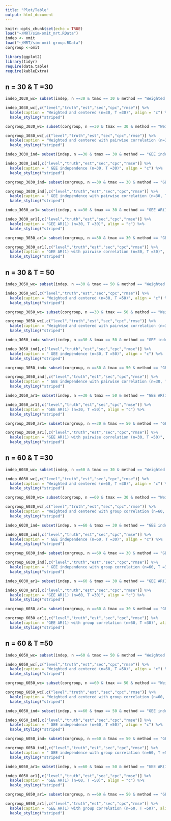 ```yaml
---
title: "Plot/Table"
output: html_document
---
```


```r
knitr::opts_chunk$set(echo = TRUE)
load("~/MRT/sim-omit_mrt.RData")
indep <- omit
load("~/MRT/sim-omit-group.RData")
corgroup <-omit

library(ggplot2)
library(tidyr)
require(data.table)
require(kableExtra)
```


## n = 30 & T =30

```r
indep_3030_wc= subset(indep, n ==30 & tmax == 30 & method == "Weighted and centered")

indep_3030_wc[,c("level","truth","est","sec","cpc","rmse")] %>% 
  kable(caption = "Weighted and centered (n=30, T =30)", align = "c") %>%
  kable_styling("striped")
```

```r
corgroup_3030_wc= subset(corgroup, n ==30 & tmax == 30 & method == "Weighted and centered")

corgroup_3030_wc[,c("level","truth","est","sec","cpc","rmse")] %>% 
  kable(caption = "Weighted and centered with pairwise correlation (n=30, T =30)", align = "c") %>%
  kable_styling("striped")
```



```r
indep_3030_ind= subset(indep, n ==30 & tmax == 30 & method == "GEE independence")

indep_3030_ind[,c("level","truth","est","sec","cpc","rmse")] %>% 
  kable(caption = "	GEE independence (n=30, T =30)", align = "c") %>%
  kable_styling("striped")
```




```r
corgroup_3030_ind= subset(corgroup, n ==30 & tmax == 30 & method == "GEE independence")

corgroup_3030_ind[,c("level","truth","est","sec","cpc","rmse")] %>% 
  kable(caption = "	GEE independence with pairwise correlation (n=30, T =30)", align = "c") %>%
  kable_styling("striped")
```

```r
indep_3030_ar1= subset(indep, n ==30 & tmax == 30 & method == "GEE AR(1)")

indep_3030_ar1[,c("level","truth","est","sec","cpc","rmse")] %>% 
  kable(caption = "GEE AR(1) (n=30, T =30)", align = "c") %>%
  kable_styling("striped")
```


```r
corgroup_3030_ar1= subset(corgroup, n ==30 & tmax == 30 & method == "GEE AR(1)")

corgroup_3030_ar1[,c("level","truth","est","sec","cpc","rmse")] %>% 
  kable(caption = "GEE AR(1) with pairwise correlation (n=30, T =30)", align = "c") %>%
  kable_styling("striped")
```

## n = 30 & T = 50

```r
indep_3050_wc= subset(indep, n ==30 & tmax == 50 & method == "Weighted and centered")

indep_3050_wc[,c("level","truth","est","sec","cpc","rmse")] %>% 
  kable(caption = "Weighted and centered (n=30, T =50)", align = "c") %>%
  kable_styling("striped")
```

```r
corgroup_3050_wc= subset(corgroup, n ==30 & tmax == 50 & method == "Weighted and centered")

corgroup_3050_wc[,c("level","truth","est","sec","cpc","rmse")] %>% 
  kable(caption = "Weighted and centered with pairwise correlation (n=30, T =50)", align = "c") %>%
  kable_styling("striped")
```



```r
indep_3050_ind= subset(indep, n ==30 & tmax == 50 & method == "GEE independence")

indep_3050_ind[,c("level","truth","est","sec","cpc","rmse")] %>% 
  kable(caption = "	GEE independence (n=30, T =50)", align = "c") %>%
  kable_styling("striped")
```




```r
corgroup_3050_ind= subset(corgroup, n ==30 & tmax == 50 & method == "GEE independence")

corgroup_3050_ind[,c("level","truth","est","sec","cpc","rmse")] %>% 
  kable(caption = "	GEE independence with pairwise correlation (n=30, T =50)", align = "c") %>%
  kable_styling("striped")
```

```r
indep_3050_ar1= subset(indep, n ==30 & tmax == 50 & method == "GEE AR(1)")

indep_3050_ar1[,c("level","truth","est","sec","cpc","rmse")] %>% 
  kable(caption = "GEE AR(1) (n=30, T =50)", align = "c") %>%
  kable_styling("striped")
```


```r
corgroup_3050_ar1= subset(corgroup, n ==30 & tmax == 50 & method == "GEE AR(1)")

corgroup_3050_ar1[,c("level","truth","est","sec","cpc","rmse")] %>% 
  kable(caption = "GEE AR(1) with pairwise correlation (n=30, T =50)", align = "c") %>%
  kable_styling("striped")
```


## n = 60 & T =30

```r
indep_6030_wc= subset(indep, n ==60 & tmax == 30 & method == "Weighted and centered")

indep_6030_wc[,c("level","truth","est","sec","cpc","rmse")] %>% 
  kable(caption = "Weighted and centered (n=60, T =30)", align = "c") %>%
  kable_styling("striped")
```

```r
corgroup_6030_wc= subset(corgroup, n ==60 & tmax == 30 & method == "Weighted and centered")

corgroup_6030_wc[,c("level","truth","est","sec","cpc","rmse")] %>% 
  kable(caption = "Weighted and centered with group correlation (n=60, T =30)", align = "c") %>%
  kable_styling("striped")
```



```r
indep_6030_ind= subset(indep, n ==60 & tmax == 30 & method == "GEE independence")

indep_6030_ind[,c("level","truth","est","sec","cpc","rmse")] %>% 
  kable(caption = "	GEE independence (n=60, T =30)", align = "c") %>%
  kable_styling("striped")
```




```r
corgroup_6030_ind= subset(corgroup, n ==60 & tmax == 30 & method == "GEE independence")

corgroup_6030_ind[,c("level","truth","est","sec","cpc","rmse")] %>% 
  kable(caption = "	GEE independence with group correlation (n=60, T =30)", align = "c") %>%
  kable_styling("striped")
```

```r
indep_6030_ar1= subset(indep, n ==60 & tmax == 30 & method == "GEE AR(1)")

indep_6030_ar1[,c("level","truth","est","sec","cpc","rmse")] %>% 
  kable(caption = "GEE AR(1) (n=60, T =30)", align = "c") %>%
  kable_styling("striped")
```


```r
corgroup_6030_ar1= subset(corgroup, n ==60 & tmax == 30 & method == "GEE AR(1)")

corgroup_6030_ar1[,c("level","truth","est","sec","cpc","rmse")] %>% 
  kable(caption = "GEE AR(1) with group correlation (n=60, T =30)", align = "c") %>%
  kable_styling("striped")
```



## n = 60 & T =50

```r
indep_6050_wc= subset(indep, n ==60 & tmax == 50 & method == "Weighted and centered")

indep_6050_wc[,c("level","truth","est","sec","cpc","rmse")] %>% 
  kable(caption = "Weighted and centered (n=60, T =50)", align = "c") %>%
  kable_styling("striped")
```

```r
corgroup_6050_wc= subset(corgroup, n ==60 & tmax == 50 & method == "Weighted and centered")

corgroup_6050_wc[,c("level","truth","est","sec","cpc","rmse")] %>% 
  kable(caption = "Weighted and centered with group correlation (n=60, T =50)", align = "c") %>%
  kable_styling("striped")
```



```r
indep_6050_ind= subset(indep, n ==60 & tmax == 50 & method == "GEE independence")

indep_6050_ind[,c("level","truth","est","sec","cpc","rmse")] %>% 
  kable(caption = "	GEE independence (n=60, T =50)", align = "c") %>%
  kable_styling("striped")
```




```r
corgroup_6050_ind= subset(corgroup, n ==60 & tmax == 50 & method == "GEE independence")

corgroup_6050_ind[,c("level","truth","est","sec","cpc","rmse")] %>% 
  kable(caption = "	GEE independence with group correlation (n=60, T =50)", align = "c") %>%
  kable_styling("striped")
```

```r
indep_6050_ar1= subset(indep, n ==60 & tmax == 50 & method == "GEE AR(1)")

indep_6050_ar1[,c("level","truth","est","sec","cpc","rmse")] %>% 
  kable(caption = "GEE AR(1) (n=60, T =50)", align = "c") %>%
  kable_styling("striped")
```


```r
corgroup_6050_ar1= subset(corgroup, n ==60 & tmax == 50 & method == "GEE AR(1)")

corgroup_6050_ar1[,c("level","truth","est","sec","cpc","rmse")] %>% 
  kable(caption = "GEE AR(1) with group correlation (n=60, T =50)", align = "c") %>%
  kable_styling("striped")
```

